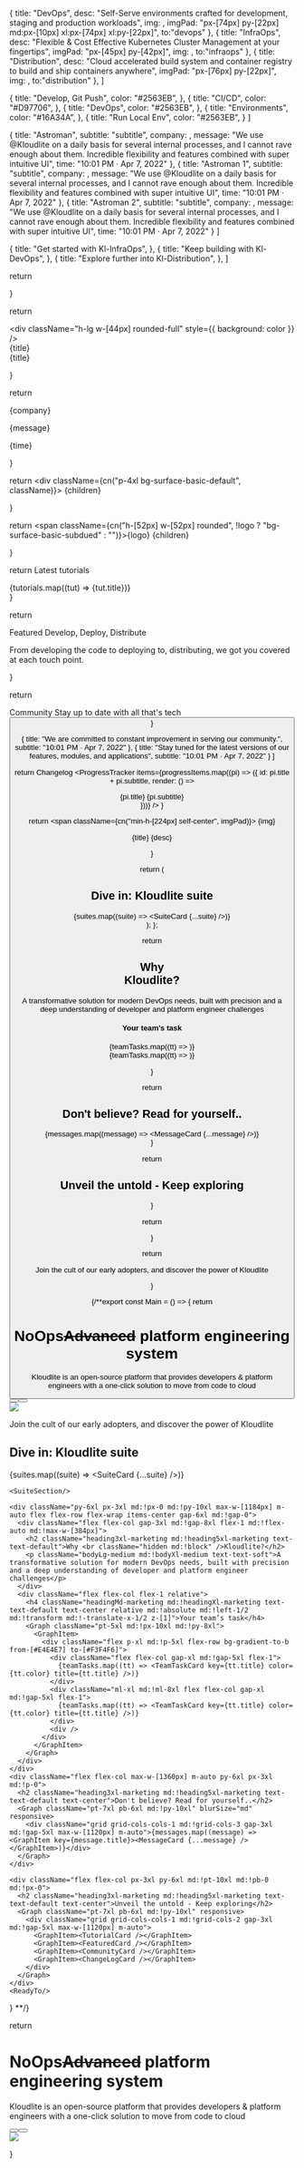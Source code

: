 



  {
    title: "DevOps",
    desc: "Self-Serve environments crafted for development, staging and production workloads",
    img: <DevopsIcon />,
    imgPad: "px-[74px] py-[22px] md:px-[10px] xl:px-[74px] xl:py-[22px]",
    to:"devops"
  },
  {
    title: "InfraOps",
    desc: "Flexible & Cost Effective Kubernetes Cluster Management at your fingertips",
    imgPad: "px-[45px] py-[42px]",
    img: <InfraopsIcon />,
    to:"infraops"
  },
  {
    title: "Distribution",
    desc: "Cloud accelerated build system and container registry to build and ship containers anywhere",
    imgPad: "px-[76px] py-[22px]",
    img: <DistributionIcon />,
    to:"distribution"
  },
]

  {
    title: "Develop, Git Push",
    color: "#2563EB",
  },
  {
    title: "CI/CD",
    color: "#D97706",
  },
  {
    title: "DevOps",
    color: "#2563EB",
  },
  {
    title: "Environments",
    color: "#16A34A",
  },
  {
    title: "Run Local Env",
    color: "#2563EB",
  }
]

  {
    title: "Astroman",
    subtitle: "subtitle",
    company: <TwitterNewLogo size={24} />,
    message: "We use @Kloudlite on a daily basis for several internal processes, and I cannot rave enough about them. Incredible flexibility and features combined with super intuitive UI",
    time: "10:01 PM · Apr 7, 2022"
  },
  {
    title: "Astroman 1",
    subtitle: "subtitle",
    company: <TwitterNewLogo size={24} />,
    message: "We use @Kloudlite on a daily basis for several internal processes, and I cannot rave enough about them. Incredible flexibility and features combined with super intuitive UI",
    time: "10:01 PM · Apr 7, 2022"
  },
  {
    title: "Astroman 2",
    subtitle: "subtitle",
    company: <TwitterNewLogo size={24} />,
    message: "We use @Kloudlite on a daily basis for several internal processes, and I cannot rave enough about them. Incredible flexibility and features combined with super intuitive UI",
    time: "10:01 PM · Apr 7, 2022"
  }
]

  {
    title: "Get started with Kl-InfraOps",
  },
  {
    title: "Keep building with Kl-DevOps",
  },
  {
    title: "Explore further into Kl-Distribution",
  },
]

  return <div>
    <div className='hidden md:!flex flex-row items-center justify-center flex-wrap gap-8xl'>
      <AWSlogoFill size={56} />
      <AWSlogoFill size={56} />
      <AWSlogoFill size={56} />
      <AWSlogoFill size={56} />
      <AWSlogoFill size={56} />
    </div>
    <div className='flex md:!hidden flex-row items-center justify-center flex-wrap gap-5xl'>
      <AWSlogoFill size={40} />
      <AWSlogoFill size={40} />
      <AWSlogoFill size={40} />
      <AWSlogoFill size={40} />
    </div>
  </div>
}

  return <div className="bg-surface-basic-subdued p-lg md:!px-2xl md:!py-xl flex flex-col md:!flex-row md:!items-center gap-lg md:!gap-2xl">
    <div className="flex flex-col gap-lg flex-1">
      <div className="h-lg w-[44px] rounded-full" style={{ background: color }} />
      <div className="headingMd text-text-default hidden md:!block">{title}</div>
    </div>
    <div className="headingMd text-text-default block md:!hidden">{title}</div>
    <Avatar color="one" size="md" />
  </div>
}

  return <div className="flex flex-col gap-3xl p-3xl bg-surface-basic-default min-h-[224px]">
    <div className="flex flex-row items-center gap-3xl">
      <span className="flex-1">
        <Profile name={title} subtitle={subtitle} color="one" size="md" />
      </span>
      <span>{company}</span>
    </div>
    <p className="bodyMd text-text-soft">{message}</p>
    <span className="bodySm text-text-soft">{time}</span>
  </div>
}

  return <div className={cn("p-4xl bg-surface-basic-default", className)}>
    {children}
  </div>
}

  return <Link href={to} className="flex flex-row items-center gap-xl">
    <span className={cn("h-[52px] w-[52px] rounded", !logo ? "bg-surface-basic-subdued" : "")}>{logo}</span>
    <span className="headingMd-marketing md:headingLg-marketing text-text-default">{children}</span>
  </Link>
}

  return <UntoldCard className="flex flex-col gap-4xl h-full">
    <span className="bodyLg-medium text-text-disabled">Latest tutorials</span>
    <div className="flex flex-col gap-2xl">
      {tutorials.map((tut) => <TutorialItemCard key={tut.title} to="/">{tut.title}</TutorialItemCard>)}
    </div>
  </UntoldCard>
}

  return <UntoldCard className="flex flex-col gap-3xl h-full">
    <div className="flex flex-col">
      <span className="bodyLg-medium text-text-disabled">Featured</span>
      <span className="heading2xl-marketing md:heading3xl-marketing text-text-default">Develop, Deploy, Distribute</span>
    </div>
    <div className="bg-surface-basic-subdued h-[160px]" />
    <p className="bodyMd text-text-soft">From developing the code to deploying to, distributing, we got you covered at each touch point.</p>
  </UntoldCard>
}

  return <UntoldCard className="flex flex-col gap-3xl h-full min-h-[256px]">
    <span className="p-2xl rounded-full border border-border-disabled w-fit"><UsersThree size={32} /></span>
    <div className="flex flex-col">
      <span className="bodyLg-medium text-text-disabled">Community</span>
      <span className="heading2xl-marketing md:heading3xl-marketing text-text-default">Stay up to date with all that's tech</span>
    </div>
    <Button content="Join the Community" variant="primary-outline" size="md" />
  </UntoldCard>
}

  {
    title: "We are committed to constant improvement in serving our community.",
    subtitle: "10:01 PM · Apr 7, 2022"
  },
  {
    title: "Stay tuned for the latest versions of our features, modules, and applications",
    subtitle: "10:01 PM · Apr 7, 2022"
  }
]

  return <UntoldCard className="flex flex-col gap-3xl h-full min-h-[256px]">
    <span className="bodyLg-medium text-text-disabled">Changelog</span>
    <ProgressTracker items={progressItems.map((pi) => ({
      id: pi.title + pi.subtitle, render: () => <div className="flex flex-col gap-lg">
        <span className="headingMd-marketing md:headingLg-marketing text-text-default">{pi.title}</span>
        <span className="bodySm text-text-soft">{pi.subtitle}</span>
      </div>
    }))} />
  </UntoldCard>
}

  return <Link href={to} key={title} className='bg-surface-basic-default flex flex-col h-full max-h-[416px] min-h-[416px]'>
    <span className={cn("min-h-[224px] self-center", imgPad)}>
      {img}
    </span>
    <div className="flex flex-col gap-3xl px-4xl pb-4xl md:!p-xl md:!pt-0 xl:!px-4xl xl:!pb-4xl">
      <span className="heading3xl-marketing md:!heading4xl-marketing text-text-default">{title}</span>
      <span className="bodyLg md:!bodyXl-medium text-text-strong line-clamp-3">{desc}</span>
    </div>
  </Link>
}

  return (
    <div className="flex flex-col 2xl:pt-10xl 2xl:px-12xl">
        <div className='flex flex-col'>
          <h2 className='heading3xl-marketing md:!heading5xl-marketing text-text-default text-center'>Dive in: Kloudlite suite</h2>
          <Graph className="-mx-10xl">
            <div className="grid grid-cols-3 gap-5xl px-10xl py-10xl">{suites.map((suite) => <GraphItem key={suite.title}><SuiteCard {...suite} /></GraphItem>)}</div>
          </Graph>
      </div>
    </div>
  );
};


  return <div className="flex flex-row 2xl:pt-10xl 2xl:px-12xl">
      <div className="flex flex-col gap-8xl justify-center max-w-[384px] mr-10xl">
        <h2 className="heading3xl-marketing md:!heading5xl-marketing text-text-default">Why <br className="hidden md:!block" />Kloudlite?</h2>
        <p className="bodyLg-medium md:!bodyXl-medium text-text-soft">A transformative solution for modern DevOps needs, built with precision and a deep understanding of developer and platform engineer challenges</p>
      </div>
      <div className="flex flex-col flex-1 relative">
        <h4 className="headingMd-marketing md:!headingXl-marketing text-text-default text-center relative md:!absolute md:!left-1/2 md:!transform md:!-translate-x-1/2 z-[1]">Your team’s task</h4>
        <Graph className="-mx-10xl">
          <div className="px-10xl py-8xl">
            <GraphItem>
              <div className="flex p-xl md:!p-5xl flex-row bg-gradient-to-b from-[#E4E4E7] to-[#F3F4F6]">
                <div className="flex flex-col gap-xl md:!gap-5xl flex-1">
                  {teamTasks.map((tt) => <TeamTaskCard key={tt.title} color={tt.color} title={tt.title} />)}
                </div>
                <div className="ml-xl md:!ml-8xl flex flex-col gap-xl md:!gap-5xl flex-1">
                  {teamTasks.map((tt) => <TeamTaskCard key={tt.title} color={tt.color} title={tt.title} />)}
                </div>
                <div />
              </div>
            </GraphItem>
          </div>
        </Graph>
      </div>
  </div>
}

  return <div className="flex flex-col 2xl:pt-10xl 2xl:px-12xl">
      <h2 className="heading3xl-marketing md:!heading5xl-marketing text-text-default text-center">Don't believe? Read for yourself..</h2>
      <Graph className="-mx-10xl" blurSize="md" responsive>
        <div className="grid grid-cols-3 gap-5xl px-10xl py-10xl">{messages.map((message) => <GraphItem key={message.title}><MessageCard {...message} /></GraphItem>)}</div>
      </Graph>
    </div>
}

  return <div className="flex flex-col 2xl:pt-10xl 2xl:px-12xl">
      <h2 className="heading3xl-marketing md:!heading5xl-marketing text-text-default text-center">Unveil the untold - Keep exploring</h2>
      <Graph className="-mx-10xl" responsive>
        <div className="grid grid-cols-2 gap-5xl px-10xl py-10xl">
          <GraphItem><TutorialCard /></GraphItem>
          <GraphItem><FeaturedCard /></GraphItem>
          <GraphItem><CommunityCard /></GraphItem>
          <GraphItem><ChangeLogCard /></GraphItem>
        </div>
      </Graph>
    </div>
}

  return <div className="flex flex-col 2xl:px-12xl"><ReadyToOps /></div>
}

  return <div className='flex flex-col gap-6xl 2xl:py-10xl 2xl:px-12xl'>
      <p className='headingMd-marketing md:!headingLg-marketing text-text-strong text-center'>Join the cult of our early adopters, and discover the power of Kloudlite</p>
      <Partners/>
    </div>
}

{/**export const Main = () => {
  return <div className='max-w-[1440px] m-auto'>
    <div className='px-3xl py-6xl md:!px-11xl md:!pt-10xl'>
      <div className='flex flex-col gap-3xl text-center items-center'>
        <h1 className='heading3xl-marketing md:!heading6xl-marketing text-text-default text-center md:!w-[615px]'><span className="relative text-center"><span className="text-text-warning absolute -top-2/3 left-1/2 transform -translate-x-1/2">NoOps</span><strike className="no-underline strike">Advanced</strike></span> platform engineering system</h1>
        <p className='bodyLg-medium md:!bodyXl-medium text-text-soft text-center md:!w-[806px]'>Kloudlite is an open-source platform that provides developers & platform engineers with a one-click solution to move from code to cloud</p>
      </div>
      <div className='pt-6xl flex md:!flex-row flex-col gap-4xl items-center justify-center'>
        <Button content="Get started for free" variant='primary' />
        <Button content="Schedule a demo" variant='basic'/>
      </div>
    </div>
    <div className='w-full'>
      <img src={Illustration} className="illustration"/>
    </div>
    <div className='px-3xl py-6xl md:!px-11xl md:!py-10xl flex flex-col gap-6xl'>
      <p className='headingMd-marketing md:!headingLg-marketing text-text-strong text-center'>Join the cult of our early adopters, and discover the power of Kloudlite</p>
      <Partners/>
    </div>
    <div className='px-3xl py-6xl md:!pb-0 lg:!px-3xl md:!pt-10xl lg:max-w-[1024px] xl:max-w-[1360px] m-auto'>
      <div className='flex flex-col'>
        <h2 className='heading3xl-marketing md:!heading5xl-marketing text-text-default text-center'>Dive in: Kloudlite suite</h2>
        <Graph className="pt-7xl md:!py-10xl" blurSize="md" responsive>
          <div className="grid grid-cols-1 md:!grid-cols-3 gap-3xl md:!gap-5xl max-w-[1120px] m-auto">{suites.map((suite) => <GraphItem key={suite.title}><SuiteCard {...suite} /></GraphItem>)}</div>
        </Graph>
      </div>
    </div>

    <SuiteSection/>

    <div className="py-6xl px-3xl md:!px-0 md:!py-10xl max-w-[1184px] m-auto flex flex-row flex-wrap items-center gap-6xl md:!gap-0">
      <div className="flex flex-col gap-3xl md:!gap-8xl flex-1 md:!flex-auto md:!max-w-[384px]">
        <h2 className="heading3xl-marketing md:!heading5xl-marketing text-text-default">Why <br className="hidden md:!block" />Kloudlite?</h2>
        <p className="bodyLg-medium md:!bodyXl-medium text-text-soft">A transformative solution for modern DevOps needs, built with precision and a deep understanding of developer and platform engineer challenges</p>
      </div>
      <div className="flex flex-col flex-1 relative">
        <h4 className="headingMd-marketing md:!headingXl-marketing text-text-default text-center relative md:!absolute md:!left-1/2 md:!transform md:!-translate-x-1/2 z-[1]">Your team’s task</h4>
        <Graph className="pt-5xl md:!px-10xl md:!py-8xl">
          <GraphItem>
            <div className="flex p-xl md:!p-5xl flex-row bg-gradient-to-b from-[#E4E4E7] to-[#F3F4F6]">
              <div className="flex flex-col gap-xl md:!gap-5xl flex-1">
                {teamTasks.map((tt) => <TeamTaskCard key={tt.title} color={tt.color} title={tt.title} />)}
              </div>
              <div className="ml-xl md:!ml-8xl flex flex-col gap-xl md:!gap-5xl flex-1">
                {teamTasks.map((tt) => <TeamTaskCard key={tt.title} color={tt.color} title={tt.title} />)}
              </div>
              <div />
            </div>
          </GraphItem>
        </Graph>
      </div>
    </div>
    <div className="flex flex-col max-w-[1360px] m-auto py-6xl px-3xl md:!p-0">
      <h2 className="heading3xl-marketing md:!heading5xl-marketing text-text-default text-center">Don't believe? Read for yourself..</h2>
      <Graph className="pt-7xl pb-6xl md:!py-10xl" blurSize="md" responsive>
        <div className="grid grid-cols-cols-1 md:!grid-cols-3 gap-3xl md:!gap-5xl max-w-[1120px] m-auto">{messages.map((message) => <GraphItem key={message.title}><MessageCard {...message} /></GraphItem>)}</div>
      </Graph>
    </div>

    <div className="flex flex-col px-3xl py-6xl md:!pt-10xl md:!pb-0 md:!px-0">
      <h2 className="heading3xl-marketing md:!heading5xl-marketing text-text-default text-center">Unveil the untold - Keep exploring</h2>
      <Graph className="pt-7xl pb-6xl md:!py-10xl" responsive>
        <div className="grid grid-cols-cols-1 md:!grid-cols-2 gap-3xl md:!gap-5xl max-w-[1120px] m-auto">
          <GraphItem><TutorialCard /></GraphItem>
          <GraphItem><FeaturedCard /></GraphItem>
          <GraphItem><CommunityCard /></GraphItem>
          <GraphItem><ChangeLogCard /></GraphItem>
        </div>
      </Graph>
    </div>
    <ReadyTo/>

  </div>
}
**/}


  return <div>
    <Container className="flex flex-col">
      <div className='px-11xl pt-10xl'>
        <div className='flex flex-col gap-3xl text-center items-center'>
          <h1 className='heading3xl-marketing md:!heading6xl-marketing text-text-default text-center md:!w-[615px]'><span className="relative text-center"><span className="text-text-warning absolute -top-2/3 left-1/2 transform -translate-x-1/2">NoOps</span><strike className="no-underline strike">Advanced</strike></span> platform engineering system</h1>
          <p className='bodyLg-medium md:!bodyXl-medium text-text-soft text-center md:!w-[806px]'>Kloudlite is an open-source platform that provides developers & platform engineers with a one-click solution to move from code to cloud</p>
        </div>
        <div className='pt-6xl flex md:!flex-row flex-col gap-4xl items-center justify-center'>
          <Button content="Get started for free" variant='primary' />
          <Button content="Schedule a demo" variant='basic'/>
        </div>
      </div>
      <div className='w-full'>
        <img src={Illustration} className="illustration"/>
      </div>
      <PartnerSection/>
      <SuiteSection/>
      <TeamTaskSection/>
      <DontBelieve/>
      <Exploring/>
      <ReadyTo/>
    </Container>
  </div>
}